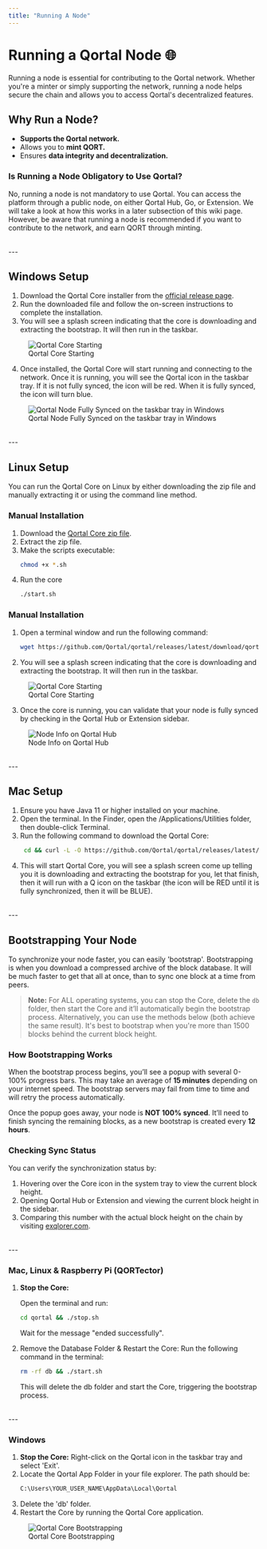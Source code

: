 ```yaml
---
title: "Running A Node"
---
```


# Running a Qortal Node 🌐

Running a node is essential for contributing to the Qortal network. Whether you're a minter or simply supporting the network, running a node helps secure the chain and allows you to access Qortal's decentralized features.

## Why Run a Node?

- **Supports the Qortal network.**
- Allows you to **mint QORT.**
- Ensures **data integrity and decentralization.**

### Is Running a Node Obligatory to Use Qortal?

No, running a node is not mandatory to use Qortal. You can access the platform through a public node, on either Qortal Hub, Go, or Extension. We will take a look at how this works in a later subsection of this wiki page. However, be aware that running a node is recommended if you want to contribute to the network, and earn QORT through minting.

<br />
---
<br />

## Windows Setup

1. Download the Qortal Core installer from the [official release page](https://github.com/Qortal/qortal/releases/latest/download/qortal.exe).
2. Run the downloaded file and follow the on-screen instructions to complete the installation.
3. You will see a splash screen indicating that the core is downloading and extracting the bootstrap. It will then run in the taskbar.

<figure>
  <img
    src="/images/Wiki/QortalCoreStarting.png"
    alt="Qortal Core Starting"
    style={{ width: "100%", maxWidth: "250px" }}
  />
  <figcaption>Qortal Core Starting</figcaption>
</figure>

4. Once installed, the Qortal Core will start running and connecting to the network. Once it is running, you will see the Qortal icon in the taskbar tray. If it is not fully synced, the icon will be red. When it is fully synced, the icon will turn blue.

<figure>
  <img
    src="/images/Wiki/SyncedNodeWindows.png"
    alt="Qortal Node Fully Synced on the taskbar tray in Windows"
    style={{ width: "100%", maxWidth: "250px" }}
  />
  <figcaption>
    Qortal Node Fully Synced on the taskbar tray in Windows
  </figcaption>
</figure>

<br />
---
<br />

## Linux Setup

You can run the Qortal Core on Linux by either downloading the zip file and manually extracting it or using the command line method.

### Manual Installation

1. Download the [Qortal Core zip file](https://github.com/Qortal/qortal/releases/latest/download/qortal.zip).
2. Extract the zip file.
3. Make the scripts executable:
   ```sh
   chmod +x *.sh
   ```
4. Run the core
   ```sh
   ./start.sh
   ```

### Manual Installation

1. Open a terminal window and run the following command:
   ```sh
   wget https://github.com/Qortal/qortal/releases/latest/download/qortal.zip && unzip qortal.zip && cd qortal && chmod +x *.sh && ./start.sh
   ```
   
2. You will see a splash screen indicating that the core is downloading and extracting the bootstrap. It will then run in the taskbar.

<figure>
  <img
    src="/images/Wiki/QortalCoreStarting.png"
    alt="Qortal Core Starting"
    style={{ width: "100%", maxWidth: "250px" }}
  />
  <figcaption>Qortal Core Starting</figcaption>
</figure>

3. Once the core is running, you can validate that your node is fully synced by checking in the Qortal Hub or Extension sidebar.

<figure>
  <img
    src="/images/Wiki/QortalHubNodeInfo.png"
    alt="Node Info on Qortal Hub"
    style={{ width: "100%", maxWidth: "250px" }}
  />
  <figcaption>Node Info on Qortal Hub</figcaption>
</figure>

<br />
---
<br />

## Mac Setup

1. Ensure you have Java 11 or higher installed on your machine.
2. Open the terminal. In the Finder, open the /Applications/Utilities folder, then double-click Terminal.
3. Run the following command to download the Qortal Core:
   ```sh
    cd && curl -L -O https://github.com/Qortal/qortal/releases/latest/download/qortal.zip && unzip qortal.zip && cd qortal && chmod +x *.sh && ./start.sh
   ```
4. This will start Qortal Core, you will see a splash screen come up telling you it is downloading and extracting the bootstrap for you, let that finish, then it will run with a Q icon on the taskbar (the icon will be RED until it is fully synchronized, then it will be BLUE).

<br />
---
<br />

## Bootstrapping Your Node

To synchronize your node faster, you can easily 'bootstrap'. Bootstrapping is when you download a compressed archive of the block database. It will be much faster to get that all at once, than to sync one block at a time from peers.

> **Note:** For ALL operating systems, you can stop the Core, delete the `db` folder, then start the Core and it’ll automatically begin the bootstrap process. Alternatively, you can use the methods below (both achieve the same result). It's best to bootstrap when you're more than 1500 blocks behind the current block height.

### How Bootstrapping Works
When the bootstrap process begins, you’ll see a popup with several 0-100% progress bars. This may take an average of **15 minutes** depending on your internet speed. The bootstrap servers may fail from time to time and will retry the process automatically.

Once the popup goes away, your node is **NOT 100% synced**. It’ll need to finish syncing the remaining blocks, as a new bootstrap is created every **12 hours**. 

### Checking Sync Status
You can verify the synchronization status by:
1. Hovering over the Core icon in the system tray to view the current block height.
2. Opening Qortal Hub or Extension and viewing the current block height in the sidebar.
3. Comparing this number with the actual block height on the chain by visiting [exqlorer.com](https://exqlorer.com/).

<br />
---
<br />

### Mac, Linux & Raspberry Pi (QORTector)
1. **Stop the Core:** 

   Open the terminal and run:
   ```sh
   cd qortal && ./stop.sh
   ```
   Wait for the message "ended successfully".

2. Remove the Database Folder & Restart the Core:
    Run the following command in the terminal:
    ```sh
    rm -rf db && ./start.sh
    ``` 
    This will delete the db folder and start the Core, triggering the bootstrap process.

<br />
---
<br />

### Windows
1. **Stop the Core:** 
    Right-click on the Qortal icon in the taskbar tray and select 'Exit'.
2. Locate the Qortal App Folder in your file explorer. The path should be:
    ```sh
    C:\Users\YOUR_USER_NAME\AppData\Local\Qortal
    ```
3. Delete the 'db' folder.
4. Restart the Core by running the Qortal Core application.

<figure>
  <img
    src="/images/Wiki/CoreBootstrap.png"
    alt="Qortal Core Bootstrapping"
    style={{ width: "100%", maxWidth: "250px" }}
  />
  <figcaption>Qortal Core Bootstrapping</figcaption>
</figure>